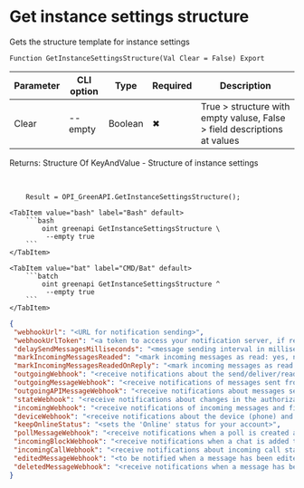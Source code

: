 ﻿---
sidebar_position: 13
description:  Gets the structure template for instance settingsСтраницы
keywords: [1C, 1С, 1С:Enterprise, 1С:Enterprise 8.3, API, Integration, Services, Exchange, OneScript, CLI, Green API]
---


# Get instance settings structure
 Gets the structure template for instance settings



`Function GetInstanceSettingsStructure(Val Clear = False) Export`

  | Parameter | CLI option | Type | Required | Description |
  |-|-|-|-|-|
  | Clear | --empty | Boolean | &#x2716; | True > structure with empty valuse, False > field descriptions at values |

  
  Returns:  Structure Of KeyAndValue - Structure of instance settings

<br/>




```bsl title="1C:Enterprise/OneScript code example"
    Result = OPI_GreenAPI.GetInstanceSettingsStructure();
```
 

 <Tabs>
  
    <TabItem value="bash" label="Bash" default>
        ```bash
            oint greenapi GetInstanceSettingsStructure \
             --empty true
        ```
    </TabItem>
  
    <TabItem value="bat" label="CMD/Bat" default>
        ```batch
            oint greenapi GetInstanceSettingsStructure ^
             --empty true
        ```
    </TabItem>
</Tabs>


```json title="Result"
{
 "webhookUrl": "<URL for notification sending>",
 "webhookUrlToken": "<a token to access your notification server, if required>",
 "delaySendMessagesMilliseconds": "<message sending interval in milliseconds>",
 "markIncomingMessagesReaded": "<mark incoming messages as read: yes, no>",
 "markIncomingMessagesReadedOnReply": "<mark incoming messages as read when sending a message to chat: yes, no>",
 "outgoingWebhook": "<receive notifications about the send/deliver/read status of outgoing messages: yes, no>",
 "outgoingMessageWebhook": "<receive notifications of messages sent from phone: yes, no>",
 "outgoingAPIMessageWebhook": "<receive notifications about messages sent via API: yes, no>",
 "stateWebhook": "<receive notifications about changes in the authorization state of the instance: yes, no>",
 "incomingWebhook": "<receive notifications of incoming messages and files: yes, no>",
 "deviceWebhook": "<receive notifications about the device (phone) and battery level: yes, no>",
 "keepOnlineStatus": "<sets the 'Online' status for your account>",
 "pollMessageWebhook": "<receive notifications when a poll is created and voted on: yes, no>",
 "incomingBlockWebhook": "<receive notifications when a chat is added to the blocked contacts list: yes, no>",
 "incomingCallWebhook": "<receive notifications about incoming call statuses: yes, no>",
 "editedMessageWebhook": "<to be notified when a message has been edited: yes, no>",
 "deletedMessageWebhook": "<receive notifications when a message has been deleted: yes, no>"
}
```
